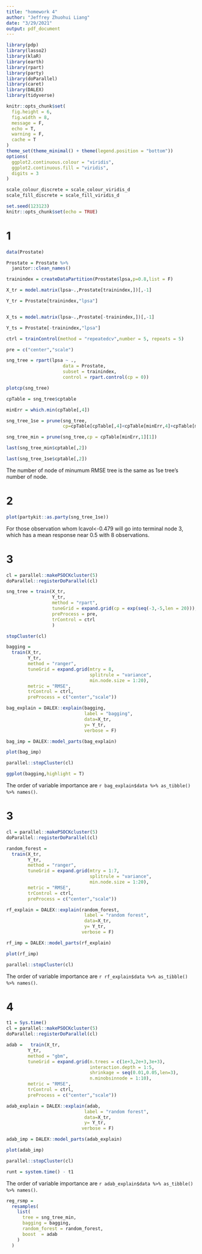 ```yaml
---
title: "homework 4"
author: "Jeffrey Zhuohui Liang"
date: "3/29/2021"
output: pdf_document
---
```


```r
library(pdp)
library(lasso2)
library(klaR)
library(earth)
library(rpart)
library(party)
library(doParallel)
library(caret)
library(DALEX)
library(tidyverse)

knitr::opts_chunk$set(
  fig.height = 6,
  fig.width = 8,
  message = F,
  echo = T,
  warning = F,
  cache = T
)
theme_set(theme_minimal() + theme(legend.position = "bottom"))
options(
  ggplot2.continuous.colour = "viridis",
  ggplot2.continuous.fill = "viridis",
  digits = 3
)

scale_colour_discrete = scale_colour_viridis_d
scale_fill_discrete = scale_fill_viridis_d

set.seed(123123)
knitr::opts_chunk$set(echo = TRUE)
```

# 1
```r
data(Prostate)

Prostate = Prostate %>% 
  janitor::clean_names()

trainindex = createDataPartition(Prostate$lpsa,p=0.8,list = F)

X_tr = model.matrix(lpsa~.,Prostate[trainindex,])[,-1]

Y_tr = Prostate[trainindex,"lpsa"]


X_ts = model.matrix(lpsa~.,Prostate[-trainindex,])[,-1]

Y_ts = Prostate[-trainindex,"lpsa"]

ctrl = trainControl(method = "repeatedcv",number = 5, repeats = 5)

pre = c("center","scale")

```


```r
sng_tree = rpart(lpsa ~ .,
                     data = Prostate,
                     subset = trainindex,
                     control = rpart.control(cp = 0))

plotcp(sng_tree)

cpTable = sng_tree$cptable

minErr = which.min(cpTable[,4])

sng_tree_1se = prune(sng_tree,
                     cp=cpTable[cpTable[,4]<cpTable[minErr,4]+cpTable[minErr,5],1][1])

sng_tree_min = prune(sng_tree,cp = cpTable[minErr,1][1])

last(sng_tree_min$cptable[,2])

last(sng_tree_1se$cptable[,2])

```

The number of node of minumum RMSE tree is the same as  1se tree's number of node.

# 2

```r
plot(partykit::as.party(sng_tree_1se))
```

For those observation whom lcavol<-0.479 will go into terminal node 3, which has a mean response near 0.5 with 8 observations.

# 3
```r
cl = parallel::makePSOCKcluster(5)
doParallel::registerDoParallel(cl)

sng_tree = train(X_tr,
                 Y_tr,
                 method = "rpart",
                 tuneGrid = expand.grid(cp = exp(seq(-3,-5,len = 20))),
                 preProcess = pre,
                 trControl = ctrl
                 )

stopCluster(cl)

bagging = 
  train(X_tr,
        Y_tr,
        method = "ranger",
        tuneGrid = expand.grid(mtry = 8,
                               splitrule = "variance",
                               min.node.size = 1:20),
        metric = "RMSE",
        trControl = ctrl,
        preProcess = c("center","scale"))

bag_explain = DALEX::explain(bagging,
                             label = "bagging",
                             data=X_tr,
                             y= Y_tr,
                             verbose = F)

bag_imp = DALEX::model_parts(bag_explain)

plot(bag_imp)

parallel::stopCluster(cl)

ggplot(bagging,highlight = T)
```

The order of variable importance are `r bag_explain$data %>% as_tibble() %>% names()`.

# 3
```r
cl = parallel::makePSOCKcluster(5)
doParallel::registerDoParallel(cl)

random_forest = 
  train(X_tr,
        Y_tr,
        method = "ranger",
        tuneGrid = expand.grid(mtry = 1:7,
                               splitrule = "variance",
                               min.node.size = 1:20),
        metric = "RMSE",
        trControl = ctrl,
        preProcess = c("center","scale"))

rf_explain = DALEX::explain(random_forest,
                             label = "random forest",
                             data=X_tr,
                             y= Y_tr,
                            verbose = F)

rf_imp = DALEX::model_parts(rf_explain)

plot(rf_imp)

parallel::stopCluster(cl)
```

The order of variable importance are `r rf_explain$data %>% as_tibble() %>% names()`.

# 4
```r
t1 = Sys.time()
cl = parallel::makePSOCKcluster(5)
doParallel::registerDoParallel(cl)

adab =   train(X_tr,
        Y_tr,
        method = "gbm",
        tuneGrid = expand.grid(n.trees = c(1e+3,2e+3,3e+3),
                               interaction.depth = 1:5,
                               shrinkage = seq(0.01,0.05,len=3),
                               n.minobsinnode = 1:10),
        metric = "RMSE",
        trControl = ctrl,
        preProcess = c("center","scale"))

adab_explain = DALEX::explain(adab,
                             label = "random forest",
                             data=X_tr,
                             y= Y_tr,
                            verbose = F)

adab_imp = DALEX::model_parts(adab_explain)

plot(adab_imp)

parallel::stopCluster(cl)

runt = system.time() - t1
```

The order of variable importance are `r adab_explain$data %>% as_tibble() %>% names()`.

```r
reg_rsmp = 
  resamples(
    list(
      tree = sng_tree_min,
      bagging = bagging,
      random_forest = random_forest,
      boost  = adab
    )
  )
```

